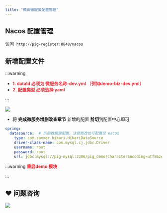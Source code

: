 ```yaml
---
title: "微调微服务配置管理"
---
```


## Nacos 配置管理


访问  `http://pig-register:8848/nacos`



## 新增配置文件


:::warning
+ **<font style="color:#E8323C;">1. dataId 必须为  微服务名称-dev.yml  （例如demo-biz-dev.yml）</font>**
+ **<font style="color:#E8323C;">2. 配置类型 必须选择 yaml</font>**

:::



![](https://cdn.nlark.com/yuque/0/2020/png/283679/1599233245468-0fb3e17c-e58f-47b9-a443-42eb7b8ef928.png)



+ 将 **完成微服务增删改查章节** 新增的配置 **剪切**到配置中心即可



```yaml
spring:
  datasource:  # 示例数据源配置，注意修改也可配置至 nacos
    type: com.zaxxer.hikari.HikariDataSource
    driver-class-name: com.mysql.cj.jdbc.Driver
    username: root
    password: root
    url: jdbc:mysql://pig-mysql:3306/pig_demo?characterEncoding=utf8&zeroDateTimeBehavior=convertToNull&useSSL=false&useJDBCCompliantTimezoneShift=true&useLegacyDatetimeCode=false&serverTimezone=Asia/Shanghai

```



:::warning
**<font style="color:#F5222D;">重启demo 模块</font>**

:::

## ❤  问题咨询
![](https://cdn.nlark.com/yuque/0/2022/gif/283679/1662563973685-c22e9831-db66-42b5-973f-886d25d1e0e7.gif)

